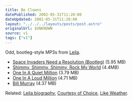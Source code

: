 ```yaml
---
title: Be Clowns
datePublished: 2002-05-31T11:20:00
dateUpdated: 2002-05-31T11:20:00
layout: "../../../layouts/posts/post.astro"
originalUrl: $UNKNOWN
source: v1
tags: ["v1"]
---
```


Odd, bootleg-style MP3s from [Leila][1].

- [Space Invaders Need a Resolution (Bootleg)][2] (5.95 MB)
- [Shimmy, Shimmy, Shimmy, Rock My World][3] (4.4MB)
- [One In A Quiet Million][4] (3.79 MB)
- [One In A Loud Million][5] (4.71 MB)
- [Bill Murray][6] (4.37 MB)

Related: [Leila biography][7], [Courtesy of Choice][8], [Like Weather][9].

[1]: http://www.leilamusic.co.uk/ "official Leila website (warning: background music!)"
[2]: http://www.leilamusic.co.uk/(DJ)%20Leila-spaceinvaders%20need%20a%20resolution.mp3 "Leila - Space Invaders Need a Resolution (Bootleg) (Aaliyah?)"
[3]: http://www.leilamusic.co.uk/shimmy,%20shimmy,%20shimmy,%20rock%20my%20world.mp3 "Leila - Shimmy, Shimmy, Shimmy, Rock My World (Michael Jackson & O.D.B.?)"
[4]: http://www.leilamusic.co.uk/-aaliyah%20-%20one%20in%20a%20quiet%20million.mp3 "Leila - One In A Quiet Million (Aaliyah?)"
[5]: http://www.leilamusic.co.uk/-aaliyah-one%20in%20a%20loud%20million.mp3 "Leila - One In A Loud Million (Aaliyah?)"
[6]: http://www.leilamusic.co.uk/leila%20-%20bill%20murray.mp3 "Leila - Bill Murray"
[7]: http://www.leilamusic.co.uk/htm%20files/biogfaq.htm "Leila biography (warning: background music!)"
[8]: http://www.amazon.co.uk/exec/obidos/ASIN/B00004YL18/ohsky "Leila's Courtesy of Choice on amazon.co.uk"
[9]: http://www.amazon.co.uk/exec/obidos/ASIN/B00000G5A8/ohsky "Leila's Like Weather on amazon.co.uk"
